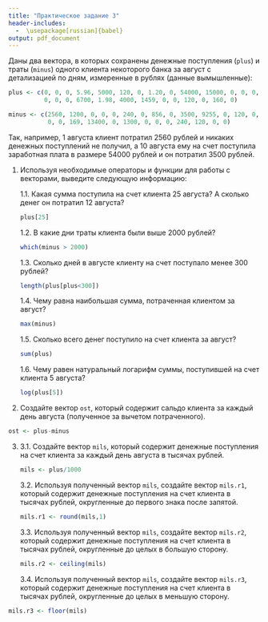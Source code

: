 ```yaml
---
title: "Практическое задание 3"
header-includes:
  -  \usepackage[russian]{babel}
output: pdf_document
---
```


\begin{center}
\large{\textit{Практическое задание не сдается на проверку и не оценивается.}}
\end{center}

Даны два вектора, в которых сохранены денежные поступления (`plus`) и траты (`minus`) одного клиента некоторого банка за август с детализацией по дням, измеренные в рублях (данные вымышленные):

```r
plus <- c(0, 0, 0, 5.96, 5000, 120, 0, 1.20, 0, 54000, 15000, 0, 0, 0, 0, 7000, 130, 132, 
          0, 0, 0, 6700, 1.98, 4000, 1459, 0, 0, 120, 0, 160, 0)

minus <- c(2560, 1200, 0, 0, 0, 240, 0, 856, 0, 3500, 9255, 0, 120, 0, 0, 2000, 250, 0, 
           0, 0, 169, 13400, 0, 1300, 0, 0, 0, 240, 120, 0, 0)
```

Так, например, 1 августа клиент потратил 2560 рублей и никаких денежных поступлений не получил, а 10 августа ему на счет поступила заработная плата в размере 54000 рублей и он потратил 3500 рублей.

1. Используя необходимые операторы и функции для работы с векторами, выведите следующую информацию:

    1.1. Какая сумма поступила на счет клиента 25 августа? А сколько денег он потратил 12 августа? 
```r
plus[25]
```

    1.2. В какие дни траты клиента были выше 2000 рублей?
```r
which(minus > 2000)
```

    1.3. Сколько дней в августе клиенту на счет поступало менее 300 рублей? 
```r
length(plus[plus<300])
```
    

    1.4. Чему равна наибольшая сумма, потраченная клиентом за август?
```r
max(minus)
```
    

    1.5. Сколько всего денег поступило на счет клиента за август?
```r
sum(plus)
```
    
    1.6. Чему равен натуральный логарифм суммы, поступившей на счет клиента 5 августа?
```r
log(plus[5])
```
    

2. Создайте вектор `ost`, который содержит сальдо клиента за каждый день августа (полученное за вычетом потраченного).
```r
ost <- plus-minus
```

3. 

    3.1. Создайте вектор `mils`, который содержит денежные поступления на счет клиента за каждый день августа в тысячах рублей. 
```r
mils <- plus/1000
```

    3.2. Используя полученный вектор `mils`, создайте вектор `mils.r1`, который содержит денежные поступления на счет клиента в тысячах рублей, округленные до первого знака после запятой.
```r
mils.r1 <- round(mils,1)
```

    3.3. Используя полученный вектор `mils`, создайте вектор `mils.r2`, который содержит денежные поступления на счет клиента в тысячах рублей, округленные до целых в большую сторону.
```r
mils.r2 <- ceiling(mils)
```

    3.4. Используя полученный вектор `mils`, создайте вектор `mils.r3`, который содержит денежные поступления на счет клиента в тысячах рублей, округленные до целых в меньшую сторону.

```r
mils.r3 <- floor(mils)
```

